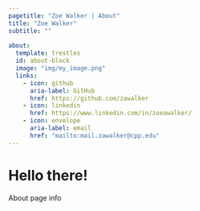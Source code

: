 ```yaml
---
pagetitle: "Zoe Walker | About"
title: "Zoe Walker"
subtitle: ""
  
about:
  template: trestles
  id: about-block
  image: "img/my_image.png"
  links:
    - icon: github
      aria-label: GitHub
      href: https://github.com/zawalker
    - icon: linkedin
      href: https://www.linkedin.com/in/zoeawalker/
    - icon: envelope
      aria-label: email
      href: "mailto:mail.zawalker@cpp.edu"
---
```


::: {#about-block}
:::

# Hello there!

About page info
